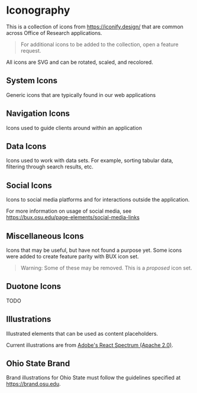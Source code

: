 <!-- Iconography.stories.mdx -->



<Meta title="Design Tokens / Iconography" />

# Iconography

This is a collection of icons from https://iconify.design/ that are common across Office of Research applications.

> For additional icons to be added to the collection, open a feature request.

All icons are SVG and can be rotated, scaled, and recolored.

## System Icons

Generic icons that are typically found in our web applications

<IconLibrary name="system" />

## Navigation Icons

Icons used to guide clients around within an application

<IconLibrary name="navigation" />

## Data Icons

Icons used to work with data sets. For example, sorting tabular data, filtering through search results, etc.

<IconLibrary name="data" />

## Social Icons

Icons to social media platforms and for interactions outside the application.

For more information on usage of social media, see https://bux.osu.edu/page-elements/social-media-links

<IconLibrary name="social" />

## Miscellaneous Icons

Icons that may be useful, but have not found a purpose yet. Some icons were added to create feature parity with BUX icon set.

>Warning: Some of these may be removed. This is a *proposed* icon set.

<IconLibrary name="misc" />

## Duotone Icons

TODO

## Illustrations

Illustrated elements that can be used as content placeholders.

Current illustrations are from [Adobe's React Spectrum (Apache 2.0)](https://www.npmjs.com/package/@spectrum-icons/illustrations).

<IllustrationLibrary group="system" />

## Ohio State Brand

Brand illustrations for Ohio State must follow the guidelines specified at https://brand.osu.edu.

<IconLibrary name="osu" />
<IllustrationLibrary group="osu" />
